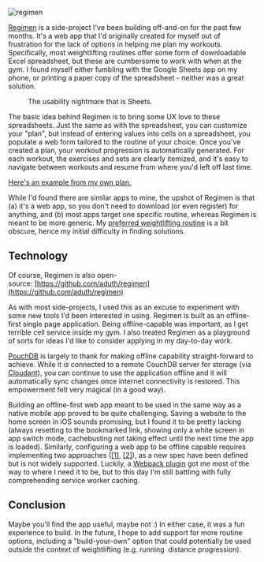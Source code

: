 
![regimen](https://andrewmduthie.files.wordpress.com/2016/03/regimen.png)

[Regimen](https://regimenapp.com) is a side-project I've been building off-and-on for the past few months. It's a web app that I'd originally created for myself out of frustration for the lack of options in helping me plan my workouts. Specifically, most weightlifting routines offer some form of downloadable Excel spreadsheet, but these are cumbersome to work with when at the gym. I found myself either fumbling with the Google Sheets app on my phone, or printing a paper copy of the spreadsheet - neither was a great solution.

<figure>
	<ClickableImage
		src="https://andrewmduthie.files.wordpress.com/2016/03/sheets.png"
		width={223}
		height={396}
		alt=""
	/>
	<figcaption>The usability nightmare that is Sheets.</figcaption>
</figure>

The basic idea behind Regimen is to bring some UX love to these spreadsheets. Just the same as with the spreadsheet, you can customize your "plan", but instead of entering values into cells on a spreadsheet, you populate a web form tailored to the routine of your choice. Once you've created a plan, your workout progression is automatically generated. For each workout, the exercises and sets are clearly itemized, and it's easy to navigate between workouts and resume from where you'd left off last time.

[Here's an example from my own plan.](https://regimenapp.com/plan/4JyJs8apl/workout/3)

While I'd found there are similar apps to mine, the upshot of Regimen is that (a) it's a web app, so you don't need to download (or even register) for anything, and (b) most apps target one specific routine, whereas Regimen is meant to be more generic. My [preferred weightlifting routine](http://stronglifts.com/madcow/5x5_Program/Linear_5x5.htm) is a bit obscure, hence my initial difficulty in finding solutions.

## Technology

Of course, Regimen is also open-source: [https://github.com/aduth/regimen](https://github.com/aduth/regimen)

As with most side-projects, I used this as an excuse to experiment with some new tools I'd been interested in using. Regimen is built as an offline-first single page application. Being offline-capable was important, as I get terrible cell service inside my gym. I also treated Regimen as a playground of sorts for ideas I'd like to consider applying in my day-to-day work.

[PouchDB](https://pouchdb.com/) is largely to thank for making offline capability straight-forward to achieve. While it *is* connected to a remote CouchDB server for storage (via [Cloudant](https://cloudant.com/)), you can continue to use the application offline and it will automatically sync changes once internet connectivity is restored. This empowerment felt very magical (in a good way).

Building an offline-first web app meant to be used in the same way as a native mobile app proved to be quite challenging. Saving a website to the home screen in iOS sounds promising, but I found it to be pretty lacking (always resetting to the bookmarked link, showing only a white screen in app switch mode, cachebusting not taking effect until the next time the app is loaded). Similarly, configuring a web app to be offline capable requires implementing two approaches ([\[1\]](http://caniuse.com/#feat=serviceworkers), [\[2\]](http://caniuse.com/#feat=offline-apps)), as a new spec have been defined but is not widely supported. Luckily, a [Webpack plugin](https://github.com/NekR/offline-plugin) got me most of the way to where I need it to be, but to this day I'm still battling with fully comprehending service worker caching.

## Conclusion

Maybe you'll find the app useful, maybe not :) In either case, it was a fun experience to build. In the future, I hope to add support for more routine options, including a "build-your-own" option that could potentially be used outside the context of weightlifting (e.g. running  distance progression).
